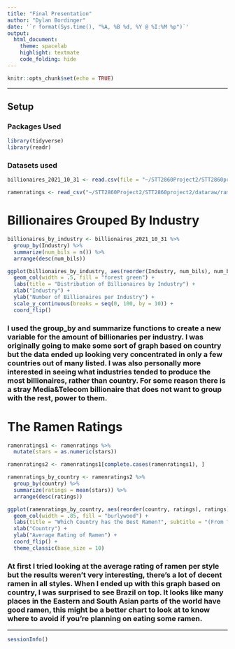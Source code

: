 ```yaml
---
title: "Final Presentation"
author: "Dylan Bordinger"
date: '`r format(Sys.time(), "%A, %B %d, %Y @ %I:%M %p")`'
output: 
  html_document: 
    theme: spacelab
    highlight: textmate
    code_folding: hide
---
```


```r
knitr::opts_chunk$set(echo = TRUE)
```
***

## Setup

### Packages Used

```r
library(tidyverse)
library(readr)
```
### Datasets used

```r
billionaires_2021_10_31 <- read.csv(file = "~/STT2860Project2/STT2860project2/dataraw/billionaires_2021_10_31.csv")

ramenratings <- read_csv("~/STT2860Project2/STT2860project2/dataraw/ramenratings.csv")

```


# Billionaires Grouped By Industry

```r
billionaires_by_industry <- billionaires_2021_10_31 %>%
  group_by(Industry) %>%
  summarize(num_bils = n()) %>%
  arrange(desc(num_bils))

ggplot(billionaires_by_industry, aes(reorder(Industry, num_bils), num_bils)) +
  geom_col(width = .5, fill = "forest green") +
  labs(title = "Distribution of Billionaires by Industry") +
  xlab("Industry") +
  ylab("Number of Billionaires per Industry") +
  scale_y_continuous(breaks = seq(0, 100, by = 10)) +
  coord_flip()
```


### I used the group_by and summarize functions to create a new variable for the amount of billionaries per industry. I was originally going to make some sort of graph based on country but the data ended up looking very concentrated in only a few countries out of many listed. I was also personally more interested in seeing what industries tended to produce the most billionaires, rather than country. For some reason there is a stray Media&Telecom billionaire that does not want to group with the rest, power to them.

# The Ramen Ratings
```r

ramenratings1 <- ramenratings %>%
  mutate(stars = as.numeric(stars))

ramenratings2 <- ramenratings1[complete.cases(ramenratings1), ]

ramenratings_by_country <- ramenratings2 %>%
  group_by(country) %>%
  summarize(ratings = mean(stars)) %>%
  arrange(desc(ratings))

ggplot(ramenratings_by_country, aes(reorder(country, ratings), ratings)) +
  geom_col(width = .85, fill = "burlywood") +
  labs(title = "Which Country has the Best Ramen?", subtitle = "(From The Ramen Rater website)") +
  xlab("Country") +
  ylab("Average Rating of Ramen") +
  coord_flip() +
  theme_classic(base_size = 10)

```


### At first I tried looking at the average rating of ramen per style but the results weren't very interesting, there's a lot of decent ramen in all styles. When I ended up with this graph based on country, I was surprised to see Brazil on top. It looks like many places in the Eastern and South Asian parts of the world have good ramen, this might be a better chart to look at to know where to avoid if you're planning on eating some ramen.
***
```r
sessionInfo()
```